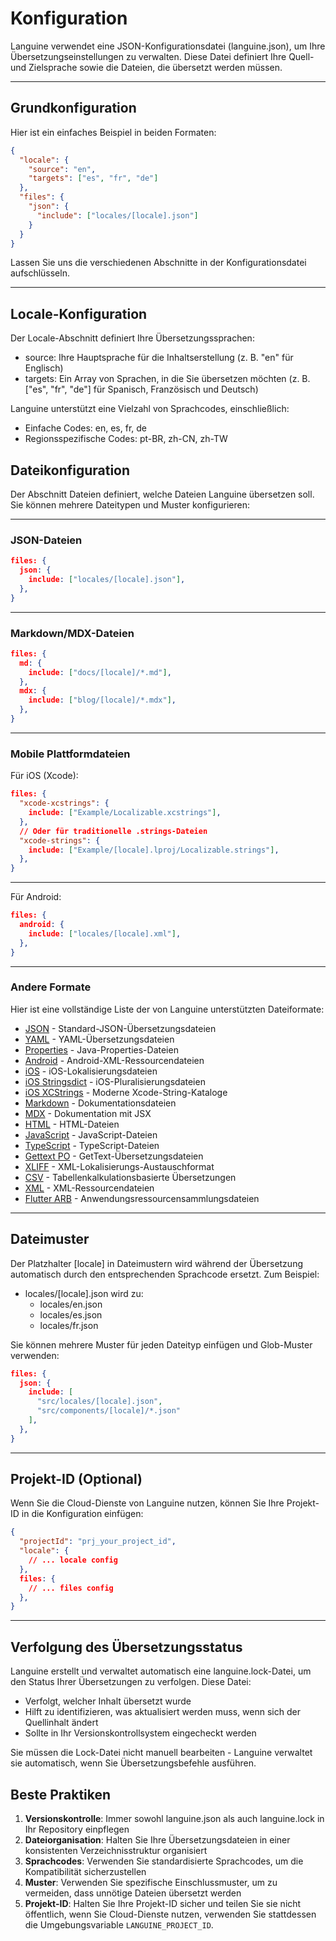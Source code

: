 # Konfiguration

Languine verwendet eine JSON-Konfigurationsdatei (languine.json), um Ihre Übersetzungseinstellungen zu verwalten. Diese Datei definiert Ihre Quell- und Zielsprache sowie die Dateien, die übersetzt werden müssen.

---

## Grundkonfiguration

Hier ist ein einfaches Beispiel in beiden Formaten:

```json title="languine.json"
{
  "locale": {
    "source": "en",
    "targets": ["es", "fr", "de"]
  },
  "files": {
    "json": {
      "include": ["locales/[locale].json"]
    }
  }
}
```

Lassen Sie uns die verschiedenen Abschnitte in der Konfigurationsdatei aufschlüsseln.

---

## Locale-Konfiguration

Der Locale-Abschnitt definiert Ihre Übersetzungssprachen:

- source: Ihre Hauptsprache für die Inhaltserstellung (z. B. "en" für Englisch)
- targets: Ein Array von Sprachen, in die Sie übersetzen möchten (z. B. ["es", "fr", "de"] für Spanisch, Französisch und Deutsch)

Languine unterstützt eine Vielzahl von Sprachcodes, einschließlich:
- Einfache Codes: en, es, fr, de
- Regionsspezifische Codes: pt-BR, zh-CN, zh-TW

## Dateikonfiguration

Der Abschnitt Dateien definiert, welche Dateien Languine übersetzen soll. Sie können mehrere Dateitypen und Muster konfigurieren:

---

### JSON-Dateien
```json
files: {
  json: {
    include: ["locales/[locale].json"],
  },
}
```

---

### Markdown/MDX-Dateien
```json
files: {
  md: {
    include: ["docs/[locale]/*.md"],
  },
  mdx: {
    include: ["blog/[locale]/*.mdx"],
  },
}
```

---

### Mobile Plattformdateien

Für iOS (Xcode):
```json
files: {
  "xcode-xcstrings": {
    include: ["Example/Localizable.xcstrings"],
  },
  // Oder für traditionelle .strings-Dateien
  "xcode-strings": {
    include: ["Example/[locale].lproj/Localizable.strings"],
  },
}
```

---

Für Android:
```json
files: {
  android: {
    include: ["locales/[locale].xml"],
  },
}
```

---

### Andere Formate

Hier ist eine vollständige Liste der von Languine unterstützten Dateiformate:

- [JSON](/docs/json) - Standard-JSON-Übersetzungsdateien
- [YAML](/docs/yaml) - YAML-Übersetzungsdateien
- [Properties](/docs/properties) - Java-Properties-Dateien
- [Android](/docs/android) - Android-XML-Ressourcendateien
- [iOS](/docs/ios) - iOS-Lokalisierungsdateien
- [iOS Stringsdict](/docs/xcode-stringsdict) - iOS-Pluralisierungsdateien
- [iOS XCStrings](/docs/xcode-xcstrings) - Moderne Xcode-String-Kataloge
- [Markdown](/docs/md) - Dokumentationsdateien
- [MDX](/docs/mdx) - Dokumentation mit JSX
- [HTML](/docs/html) - HTML-Dateien
- [JavaScript](/docs/js) - JavaScript-Dateien
- [TypeScript](/docs/ts) - TypeScript-Dateien
- [Gettext PO](/docs/po) - GetText-Übersetzungsdateien
- [XLIFF](/docs/xliff) - XML-Lokalisierungs-Austauschformat
- [CSV](/docs/csv) - Tabellenkalkulationsbasierte Übersetzungen
- [XML](/docs/xml) - XML-Ressourcendateien
- [Flutter ARB](/docs/arb) - Anwendungsressourcensammlungsdateien

---

## Dateimuster

Der Platzhalter [locale] in Dateimustern wird während der Übersetzung automatisch durch den entsprechenden Sprachcode ersetzt. Zum Beispiel:

- locales/[locale].json wird zu:
  - locales/en.json
  - locales/es.json
  - locales/fr.json

Sie können mehrere Muster für jeden Dateityp einfügen und Glob-Muster verwenden:
```json
files: {
  json: {
    include: [
      "src/locales/[locale].json",
      "src/components/[locale]/*.json"
    ],
  },
}
```

---

## Projekt-ID (Optional)

Wenn Sie die Cloud-Dienste von Languine nutzen, können Sie Ihre Projekt-ID in die Konfiguration einfügen:

```json
{
  "projectId": "prj_your_project_id",
  "locale": {
    // ... locale config
  },
  files: {
    // ... files config
  },
}
```

---

## Verfolgung des Übersetzungsstatus

Languine erstellt und verwaltet automatisch eine languine.lock-Datei, um den Status Ihrer Übersetzungen zu verfolgen. Diese Datei:

- Verfolgt, welcher Inhalt übersetzt wurde
- Hilft zu identifizieren, was aktualisiert werden muss, wenn sich der Quellinhalt ändert
- Sollte in Ihr Versionskontrollsystem eingecheckt werden

Sie müssen die Lock-Datei nicht manuell bearbeiten - Languine verwaltet sie automatisch, wenn Sie Übersetzungsbefehle ausführen.

## Beste Praktiken

1. **Versionskontrolle**: Immer sowohl languine.json als auch languine.lock in Ihr Repository einpflegen
2. **Dateiorganisation**: Halten Sie Ihre Übersetzungsdateien in einer konsistenten Verzeichnisstruktur organisiert
3. **Sprachcodes**: Verwenden Sie standardisierte Sprachcodes, um die Kompatibilität sicherzustellen
4. **Muster**: Verwenden Sie spezifische Einschlussmuster, um zu vermeiden, dass unnötige Dateien übersetzt werden
5. **Projekt-ID**: Halten Sie Ihre Projekt-ID sicher und teilen Sie sie nicht öffentlich, wenn Sie Cloud-Dienste nutzen, verwenden Sie stattdessen die Umgebungsvariable `LANGUINE_PROJECT_ID`.
